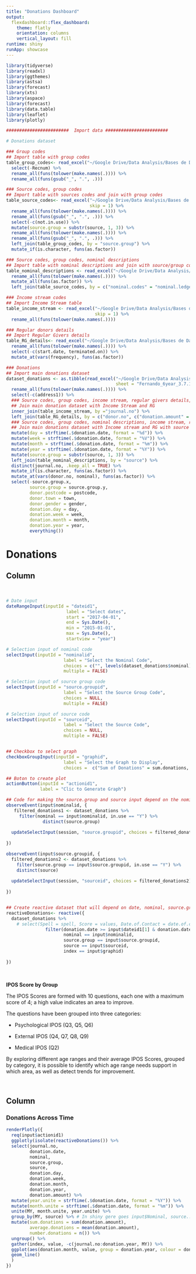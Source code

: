 ```yaml
---
title: "Donations Dashboard"
output: 
  flexdashboard::flex_dashboard:
    theme: flatly
    orientation: columns
    vertical_layout: fill
runtime: shiny
runApp: showcase
---
```



```r


library(tidyverse)
library(readxl)
library(ggthemes)
library(astsa)
library(forecast)
library(xts) 
library(aspace)
library(forecast)
library(data.table)
library(leaflet)
library(plotly)

########################  Import data ########################  

# Donations dataset

### Group codes
## Import table with group codes
table_group_codes<- read_excel("~/Google Drive/Data Analysis/Bases de Datos/St. Cuthberts/Support Services/nominal ledgers and source groups.xlsx") %>%
  select(-Recnum) %>%
  rename_all(funs(tolower(make.names(.)))) %>%
  rename_all(funs(gsub("_", ".", .)))

### Source codes, group codes
## Import table with sources codes and join with group codes
table_source_codes<- read_excel("~/Google Drive/Data Analysis/Bases de Datos/St. Cuthberts/Support Services/all source codes.xlsx",
                                skip = 1) %>%
  rename_all(funs(tolower(make.names(.)))) %>%
  rename_all(funs(gsub("_", ".", .))) %>%
  select(-c(not.in.use)) %>%
  mutate(source.group = substr(source, 1, 3)) %>%
  rename_all(funs(tolower(make.names(.)))) %>%
  rename_all(funs(gsub("_", ".", .))) %>%
  left_join(table_group_codes, by = "source.group") %>%
  mutate_if(is.character, funs(as.factor))

### Source codes, group codes, nominal descriptions
## Import table with nominal descriptions and join with source/group codes
table_nominal_descriptions <- read_excel("~/Google Drive/Data Analysis/Bases de Datos/St. Cuthberts/Support Services/nominal descriptions.xlsx") %>%
  rename_all(funs(tolower(make.names(.)))) %>% 
  mutate_all(funs(as.factor)) %>%
  left_join(table_source_codes, by = c("nominal.codes" = "nominal.ledger")) 

### Income stream codes
## Import Income Stream table
table_income_stream <- read_excel("~/Google Drive/Data Analysis/Bases de Datos/St. Cuthberts/Support Services/income stream.xlsx", 
                                  skip = 1) %>%
  rename_all(funs(tolower(make.names(.))))

### Regular donors details
## Import Regular Givers details
table_RG_details<- read_excel("~/Google Drive/Data Analysis/Bases de Datos/St. Cuthberts/Support Services/Regular givers detail.xlsx") %>%
  rename_all(funs(tolower(make.names(.)))) %>%
  select(-c(start.date, terminated.on)) %>%
  mutate_at(vars(frequency), funs(as.factor)) 

### Donations
## Import main donations dataset
dataset_donations <- as.tibble(read_excel("~/Google Drive/Data Analysis/Bases de Datos/St. Cuthberts/Support Services/Donations_6Years (nopass).xlsx",
                                          sheet = "Fernando_6year_3.7.18_1")) %>%
  rename_all(funs(tolower(make.names(.)))) %>%
  select(-c(address1)) %>%
  ### Source codes, group codes, income stream, regular givers details, main dataset
  ## Join main donation dataset with Income Stream and RG
  inner_join(table_income_stream, by ="journal.no") %>%
  left_join(table_RG_details, by = c("donor.no", c("donation.amount" = "instalment.amount"))) %>%
  ### Source codes, group codes, nominal descriptions, income stream, regular givers details, main dataset
  ## Join main donations dataset with Income stream and RG with source codes, group codes, nominal descriptions 
  mutate(day = strftime(.$donation.date, format = "%d")) %>%
  mutate(week = strftime(.$donation.date, format = "%V")) %>%
  mutate(month = strftime(.$donation.date, format = "%m")) %>%
  mutate(year = strftime(.$donation.date, format = "%Y")) %>%
  mutate(source.group = substr(source, 1, 3)) %>%
  left_join(table_nominal_descriptions, by = "source") %>%
  distinct(journal.no, .keep_all = TRUE) %>%
  mutate_if(is.character, funs(as.factor)) %>%
  mutate_at(vars(donor.no, nominal), funs(as.factor)) %>%
  select(-source.group.x,
         source.group = source.group.y,
         donor.postcode = postcode, 
         donor.town = town, 
         donor.gender = gender, 
         donation.day = day,
         donation.week = week,
         donation.month = month, 
         donation.year = year,
         everything()) 

```


Donations
====================

Column {.sidebar data-width=300}
-----------------------------------------------------------------------
<br>
```r

# Date input
dateRangeInput(inputId = "dateid1",
                       label = "Select dates",
                       start = "2017-04-01", 
                       end = Sys.Date(),
                       min = "2015-01-01", 
                       max = Sys.Date(),
                       startview = "year")

# Selection input of nominal code
selectInput(inputId = "nominalid",
                      label = "Select the Nominal Code",
                      choices = c("", levels(dataset_donations$nominal)),
                      multiple = FALSE)

# Selection input of source group code
selectInput(inputId = "source.groupid",
                      label = "Select the Source Group Code",
                      choices = NULL,
                      multiple = FALSE)

# Selection input of source code
selectInput(inputId = "sourceid",
                      label = "Select the Source Code",
                      choices = NULL,
                      multiple = FALSE)


## Checkbox to select graph
checkboxGroupInput(inputId = "graphid",
                      label = "Select the Graph to Display",
                      choices =  c("Sum of Donations" = sum.donations, "Average of Donations" = average.donations, "Number of Donations" = number.donations))

## Boton to create plot
actionButton(inputId = "actionid1", 
             label = "Clic to Generate Graph")

## Code for making the source.group and source input depend on the nominal code
observeEvent(input$nominalid, {
   filtered_donations1 <- dataset_donations %>%
     filter(nominal == input$nominalid, in.use == "Y") %>%
              distinct(source.group)
   
  updateSelectInput(session, "source.groupid", choices = filtered_donations1)
   
})

observeEvent(input$source.groupid, {
  filtered_donations2 <- dataset_donations %>%
    filter(source.group == input$source.groupid, in.use == "Y") %>%
    distinct(source)
  
  updateSelectInput(session, "sourceid", choices = filtered_donations2)
  
})


## Create reactive dataset that will depend on date, nominal, source.group and source code
reactiveDonations<- reactive({
  dataset_donations %>%
    # select(Spell = spell, Score = values, Date.of.Contact = date.of.contact, everything()) %>%
               filter(donation.date >= input$dateid1[1] & donation.date <= input$dateid1[2],
                      nominal == input$nominalid,
                      source.group == input$source.groupid,
                      source == input$sourceid,
                      index == input$graphid)
  
})

```

<style>
body {
text-align: left}
</style>

<br>

**IPOS Score by Group**

The IPOS Scores are formed with 10 questions, each one with a maximum score of 4; a high value indicates an area to improve.

The questions have been grouped into three categories:

* Psychological IPOS (Q3, Q5, Q6)
<br>

* External IPOS (Q4, Q7, Q8, Q9)
<br>

* Medical IPOS (Q2)

By exploring different age ranges and their average IPOS Scores, grouped by category, it is possible to identify which age range needs support in which area, as well as detect trends for improvement.

<br>



Column {data-width=700}
-----------------------------------------------------------------------

### Donations Across Time

```r
renderPlotly({
  req(input$actionid1)
  ggplotly(isolate(reactiveDonations()) %>%
  select(journal.no, 
         donation.date, 
         nominal, 
         source.group,
         source,
         donation.day,
         donation.week,
         donation.month,
         donation.year,
         donation.amount) %>%
  mutate(year.unite = strftime(.$donation.date, format = "%Y")) %>%
  mutate(month.unite = strftime(.$donation.date, format = "%m")) %>%
  unite(MY, month.unite, year.unite) %>%
  group_by(MY, source) %>% # In shiny gere goes input$Nominal, source...
  mutate(sum.donations = sum(donation.amount), 
         average.donations = mean(donation.amount),
         number.donations = n()) %>%
  ungroup() %>%
  gather(index, value, -c(journal.no:donation.year, MY)) %>%
  ggplot(aes(donation.month, value, group = donation.year, colour = donation.year)) + # In shiny gere goes input$sum, mean...
  geom_line()
  )
})
```


<!-- Patient's Dashboard -->
<!-- ==================== -->

<!-- Column {.sidebar data-width=300} -->
<!-- ----------------------------------------------------------------------- -->
<!-- <br> -->
<!-- ```{r} -->

<!-- selectInput(inputId = "userid", -->
<!--           label = "Write the NHS Number of Patient", -->
<!--           choices = c("", unique(dataset_viz_ipu_oacc$anonymous.patient.id)), -->
<!--           selected = "", -->
<!--           multiple = FALSE) -->

<!-- checkboxGroupInput(inputId = "measurementid", -->
<!--                       label = "Select the Measurement Tool to Display", -->
<!--                       choices =  levels(dataset_viz_ipu_oacc$measurement)) -->


<!-- selectInput(inputId = "indexid", -->
<!--                       label = "Select an Index", -->
<!--                       choices = NULL, -->
<!--                       multiple = FALSE) -->

<!-- actionButton(inputId = "actionid", -->
<!--              label = "Clic to Generate Graph") -->

<!-- observeEvent(input$measurementid, { -->
<!--    filtered <- dataset_viz_ipu_oacc %>% -->
<!--      filter(measurement == input$measurementid) %>% -->
<!--               distinct(index) -->

<!--    updateSelectInput(session, "indexid", choices = filtered) -->
<!-- }) -->


<!-- reactiveOacc3<- reactive({ -->
<!--   dataset_viz_ipu_oacc %>% -->
<!--     select(Spell = spell, Score = values, Date.of.Contact = date.of.contact, everything()) %>% -->
<!--                filter(anonymous.patient.id == input$userid, -->
<!--                       measurement == input$measurementid, -->
<!--                       index == input$indexid) -->

<!-- }) -->

<!-- reactiveOacc4<- reactive({ -->
<!--   dataset_viz_ipu_oacc %>% -->
<!--     select(Spell = spell, Score = values, Date.of.Contact = date.of.contact, everything()) %>% -->
<!--                filter(anonymous.patient.id == input$userid, measurement == "Australian Karnofsky Performance Status") -->

<!-- }) -->


<!-- ``` -->

<!-- <style> -->
<!-- body { -->
<!-- text-align: left} -->
<!-- </style> -->

<!-- <br> -->

<!-- The selector allows the user to specify a particular patient, an Outcome Meassure and the Index related to it. -->

<!-- The first chart will show the selected Index and its linear tendency line, while the second graph will show the AKPS Score. The numbers following the line represent the spell's number, which when taking into account the time it indicates the lenght of each spell. -->

<!-- By exploring different indexes it is possible to understand which ones increase or decrease at the moment the patient's disease evolves, as well as see trends and take actions for improvement. -->

<!-- <br> -->


<!-- Column {data-width=700 {.tabset}} -->
<!-- ----------------------------------------------------------------------- -->

<!-- ### Outcome Meassurement -->

<!-- ```{r} -->

<!-- renderPlotly({ -->
<!--   req(input$actionid) -->
<!--   ggplotly(isolate(reactiveOacc3()) %>% -->
<!--   ggplot(aes(Date.of.Contact, Score, label = Spell)) + -->
<!--   geom_point() + -->
<!--   geom_text(colour = "black", position = "jitter") + -->
<!--   geom_line(colour = "deepskyblue3", alpha = 0.4) + -->
<!--   geom_smooth(method = "lm", se = FALSE, colour = "deepskyblue3") + -->
<!--   scale_x_date(date_labels = "%b %Y") + -->
<!--   theme_economist_white() + -->
<!--   scale_fill_economist() + -->
<!--   labs(x = "Date", -->
<!--        y = "Score", -->
<!--        colour = "Index") + -->
<!--   theme(legend.position = "right", plot.title = element_text(size=20), plot.subtitle = element_text(size = 12), text = element_text(family = "Tahoma"), plot.background = element_rect(fill = "white"), plot.margin=unit(c(0,2.5,0,0),"cm")) -->
<!--   ) -->
<!-- }) -->
<!-- ``` -->


<!-- ### Australian Karnofsky Performance Status -->

<!-- ```{r} -->

<!-- renderPlotly({ -->
<!--   req(input$actionid) -->
<!--   ggplotly(isolate(reactiveOacc4()) %>% -->
<!--   ggplot(aes(Date.of.Contact, Score, label = Spell)) + -->
<!--   geom_point() + -->
<!--   geom_text(colour = "black", position = "jitter") + -->
<!--   geom_line(alpha = 0.4, colour = "darkorange1") + -->
<!--   geom_smooth(method = "lm", se = FALSE, colour = "darkorange1") + -->
<!--   scale_x_date(date_labels = "%b %Y") + -->
<!--   theme_economist_white() + -->
<!--   scale_fill_economist() + -->
<!--   labs(x = "Date", -->
<!--        y = "Score", -->
<!--        colour = "Index") + -->
<!--   theme(legend.position = "right", plot.title = element_text(size=20), plot.subtitle = element_text(size = 12), text = element_text(family = "Tahoma"), plot.background = element_rect(fill = "white"), plot.margin=unit(c(0,2.5,0,0),"cm")) -->
<!--   ) -->
<!-- }) -->

<!-- ``` -->